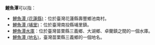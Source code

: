 '''鯉魚潭'''可以指：
*[[鯉魚潭_(花蓮縣)|鯉魚潭 (花蓮縣)]]：位於臺灣花蓮縣壽豐鄉池南村。
*[[鯉魚潭_(埔里)|鯉魚潭 (埔里)]]：位於臺灣南投縣埔里鎮。
*[[鯉魚潭水庫|鯉魚潭水庫]]：位於臺灣苗栗縣三義鄉、大湖鄉、卓蘭鎮之間的一個水庫。
*[[鯉魚潭_(地名)|鯉魚潭 (地名)]]，臺灣苗栗縣三義鄉的一個地名。

{{dab|Cat=三字地名消歧义}}